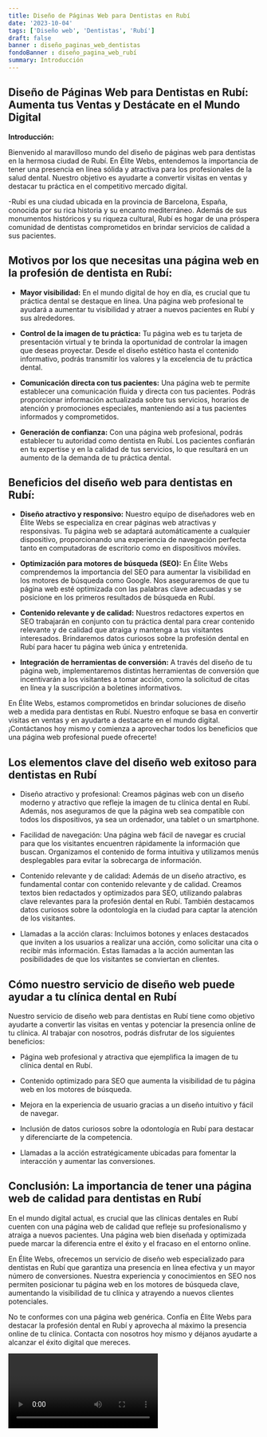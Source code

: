 ```yaml
---
title: Diseño de Páginas Web para Dentistas en Rubí
date: '2023-10-04'
tags: ['Diseño web', 'Dentistas', 'Rubí']
draft: false
banner : diseño_paginas_web_dentistas
fondoBanner : diseño_pagina_web_rubí
summary: Introducción
---
```


## Diseño de Páginas Web para Dentistas en Rubí: Aumenta tus Ventas y Destácate en el Mundo Digital

**Introducción:**

Bienvenido al maravilloso mundo del diseño de páginas web para dentistas en la hermosa ciudad de Rubí. En Élite Webs, entendemos la importancia de tener una presencia en línea sólida y atractiva para los profesionales de la salud dental. Nuestro objetivo es ayudarte a convertir visitas en ventas y destacar tu práctica en el competitivo mercado digital.

-Rubí es una ciudad ubicada en la provincia de Barcelona, España, conocida por su rica historia y su encanto mediterráneo. Además de sus monumentos históricos y su riqueza cultural, Rubí es hogar de una próspera comunidad de dentistas comprometidos en brindar servicios de calidad a sus pacientes.

## Motivos por los que necesitas una página web en la profesión de dentista en Rubí:

- **Mayor visibilidad:** En el mundo digital de hoy en día, es crucial que tu práctica dental se destaque en línea. Una página web profesional te ayudará a aumentar tu visibilidad y atraer a nuevos pacientes en Rubí y sus alrededores.

- **Control de la imagen de tu práctica:** Tu página web es tu tarjeta de presentación virtual y te brinda la oportunidad de controlar la imagen que deseas proyectar. Desde el diseño estético hasta el contenido informativo, podrás transmitir los valores y la excelencia de tu práctica dental.

- **Comunicación directa con tus pacientes:** Una página web te permite establecer una comunicación fluida y directa con tus pacientes. Podrás proporcionar información actualizada sobre tus servicios, horarios de atención y promociones especiales, manteniendo así a tus pacientes informados y comprometidos.

- **Generación de confianza:** Con una página web profesional, podrás establecer tu autoridad como dentista en Rubí. Los pacientes confiarán en tu expertise y en la calidad de tus servicios, lo que resultará en un aumento de la demanda de tu práctica dental.

## Beneficios del diseño web para dentistas en Rubí:

- **Diseño atractivo y responsivo:** Nuestro equipo de diseñadores web en Élite Webs se especializa en crear páginas web atractivas y responsivas. Tu página web se adaptará automáticamente a cualquier dispositivo, proporcionando una experiencia de navegación perfecta tanto en computadoras de escritorio como en dispositivos móviles.

- **Optimización para motores de búsqueda (SEO):** En Élite Webs comprendemos la importancia del SEO para aumentar la visibilidad en los motores de búsqueda como Google. Nos aseguraremos de que tu página web esté optimizada con las palabras clave adecuadas y se posicione en los primeros resultados de búsqueda en Rubí.

- **Contenido relevante y de calidad:** Nuestros redactores expertos en SEO trabajarán en conjunto con tu práctica dental para crear contenido relevante y de calidad que atraiga y mantenga a tus visitantes interesados. Brindaremos datos curiosos sobre la profesión dental en Rubí para hacer tu página web única y entretenida.

- **Integración de herramientas de conversión:** A través del diseño de tu página web, implementaremos distintas herramientas de conversión que incentivarán a los visitantes a tomar acción, como la solicitud de citas en línea y la suscripción a boletines informativos.

En Élite Webs, estamos comprometidos en brindar soluciones de diseño web a medida para dentistas en Rubí. Nuestro enfoque se basa en convertir visitas en ventas y en ayudarte a destacarte en el mundo digital. ¡Contáctanos hoy mismo y comienza a aprovechar todos los beneficios que una página web profesional puede ofrecerte!

<GifSeo />

<Cta />

## Los elementos clave del diseño web exitoso para dentistas en Rubí

- Diseño atractivo y profesional: Creamos páginas web con un diseño moderno y atractivo que refleje la imagen de tu clínica dental en Rubí. Además, nos aseguramos de que la página web sea compatible con todos los dispositivos, ya sea un ordenador, una tablet o un smartphone.

- Facilidad de navegación: Una página web fácil de navegar es crucial para que los visitantes encuentren rápidamente la información que buscan. Organizamos el contenido de forma intuitiva y utilizamos menús desplegables para evitar la sobrecarga de información.

- Contenido relevante y de calidad: Además de un diseño atractivo, es fundamental contar con contenido relevante y de calidad. Creamos textos bien redactados y optimizados para SEO, utilizando palabras clave relevantes para la profesión dental en Rubí. También destacamos datos curiosos sobre la odontología en la ciudad para captar la atención de los visitantes.

- Llamadas a la acción claras: Incluimos botones y enlaces destacados que inviten a los usuarios a realizar una acción, como solicitar una cita o recibir más información. Estas llamadas a la acción aumentan las posibilidades de que los visitantes se conviertan en clientes.

## Cómo nuestro servicio de diseño web puede ayudar a tu clínica dental en Rubí

Nuestro servicio de diseño web para dentistas en Rubí tiene como objetivo ayudarte a convertir las visitas en ventas y potenciar la presencia online de tu clínica. Al trabajar con nosotros, podrás disfrutar de los siguientes beneficios:

- Página web profesional y atractiva que ejemplifica la imagen de tu clínica dental en Rubí.

- Contenido optimizado para SEO que aumenta la visibilidad de tu página web en los motores de búsqueda.

- Mejora en la experiencia de usuario gracias a un diseño intuitivo y fácil de navegar.

- Inclusión de datos curiosos sobre la odontología en Rubí para destacar y diferenciarte de la competencia.

- Llamadas a la acción estratégicamente ubicadas para fomentar la interacción y aumentar las conversiones.

## Conclusión: La importancia de tener una página web de calidad para dentistas en Rubí

En el mundo digital actual, es crucial que las clínicas dentales en Rubí cuenten con una página web de calidad que refleje su profesionalismo y atraiga a nuevos pacientes. Una página web bien diseñada y optimizada puede marcar la diferencia entre el éxito y el fracaso en el entorno online.

En Élite Webs, ofrecemos un servicio de diseño web especializado para dentistas en Rubí que garantiza una presencia en línea efectiva y un mayor número de conversiones. Nuestra experiencia y conocimientos en SEO nos permiten posicionar tu página web en los motores de búsqueda clave, aumentando la visibilidad de tu clínica y atrayendo a nuevos clientes potenciales.

No te conformes con una página web genérica. Confía en Élite Webs para destacar la profesión dental en Rubí y aprovecha al máximo la presencia online de tu clínica. Contacta con nosotros hoy mismo y déjanos ayudarte a alcanzar el éxito digital que mereces.

<Video />

<CtaBot job='Dentistas' city='Rubí'/>

<Gmaps query='Rubí+españa+maps' />